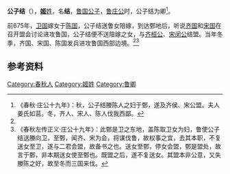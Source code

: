 {{先秦人物信息框
|image       = 
|姓     = [[姬姓|姬]]
|名        = 结
|shi        = 
|zi          = 
|名称         = 公子结
|官位         = [[鲁|鲁]][[卿|卿]]
|nickname    = 
|nickzi      = 
|posthumous  = 
|国家     = [[鲁国|鲁国]]
|nationality = 
|hometown    = 
|birth       = 
|death       = 
|honor       = 
|honor2      = 
|spouse       = 
|children      = 
}}
'''公子结'''（{{bd|？||？||}}），[[姬姓|'''姬'''姓]]，名'''结'''，[[鲁国|鲁国]][[公子|公子]]，[[鲁庄公|鲁庄公]]时，公子结为卿<ref name="庄公十九年">《春秋·庄公十九年》：秋，公子结媵陈人之妇于鄄，遂及齐侯、宋公盟。夫人姜氏如莒。冬，齐人、宋人、陈人伐我西鄙。</ref>。

前675年，[[卫国|卫国]]嫁女于[[陈国|陈国]]，公子结送鲁女陪嫁，到达鄄地后，听说[[齐国|齐国]]和[[宋国|宋国]]在召开盟会讨论进攻鲁国，公子结便不送陪嫁之女，与[[齐桓公|齐桓公]]、[[宋闵公|宋闵公]]结盟。当年冬季，齐国、宋国、陈国发兵进攻鲁国西部边境。<ref name="庄公十九年"/><ref>《春秋左传正义·庄公十九年》：此鄄是卫之东地，盖陈取卫女为妇，鲁使公子结送媵向卫，至鄄，闻齐、宋为会，将谋伐鲁，故权事之宜，去其本职，不复送女至卫，遂与二君会盟，故备书之也。送女至鄄，停女会盟，鄄是盟处，故言于鄄，非本期送女使至鄄也。既盟之后，遂不复送女。其盟本非公意，又失媵陈之好，故至冬而三国来伐。</ref>

== 参考资料 ==
<references />

[[Category:春秋人|Category:春秋人]]
[[Category:姬姓|Category:姬姓]]
[[Category:鲁卿|Category:鲁卿]]